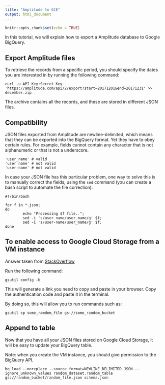 ```yaml
---
title: "Amplitude to GCE"
output: html_document
---
```


```r
knitr::opts_chunk$set(echo = TRUE)
```

In this tutorial, we will explain how to export a Amplitude database to Google BigQuery. 

## Export Amplitude files

To retrieve the records from a specific period, you should specify the dates you are interested in by running the following command:

```
curl -u API_Key:Secret_Key
'https://amplitude.com/api/2/export?start=20171201&end=20171231' >> december.zip
```

The archive contains all the records, and these are stored in different JSON files.

## Compatibility

JSON files exported from Amplitude are newline-delimited, which means that they can be exported into the BigQuery format. Yet they have to obey certain rules. For example, fields cannot contain any character that is not alphanumeric or that is not a underscore.

```
'user_name' # valid
'user name' # not valid
'user-name' # not valid 
```

In case your JSON file has this particular problem, one way to solve this is to manually correct the fields, using the `sed` command (you can create a bash script to automate the file correction).


```
#!/bin/bash

for f in *.json;
do
        echo "Processing $f file..";
        sed -i 's/user name/user_name/g' $f;
        sed -i 's/user-name/user_name/g' $f;
done
```


## To enable access to Google Cloud Storage from a VM instance

Answer taken from [StackOverflow](https://stackoverflow.com/questions/27275063/gsutil-copy-returning-accessdeniedexception-403-insufficient-permission-from)

Run the following command:

```
gsutil config -b
```

This will generate a link you need to copy and paste in your browser. Copy the authentication code and paste it in the terminal.

By doing so, this will allow you to run commands such as:

```
gsutil cp some_ramdom_file gs://some_random_bucket
```

## Append to table

Now that you have all your JSON files stored on Google Cloud Storage, it will be easy to update your BigQuery table.

Note: when you create the VM instance, you should give permission to the BigQuery API. 

```
bq load --noreplace --source_format=NEWLINE_DELIMITED_JSON --ignore_unknown_values random_dataset.random_table gs://random_bucket/random_file.json schema.json
```